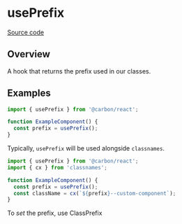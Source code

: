 
<Meta title="Hooks/usePrefix" component={usePrefix} />

# usePrefix

[Source code](https://github.com/carbon-design-system/carbon/blob/main/packages/react/src/internal/usePrefix.ts)

## Overview

A hook that returns the prefix used in our classes.

## Examples

```js
import { usePrefix } from '@carbon/react';

function ExampleComponent() {
  const prefix = usePrefix();
}
```

Typically, `usePrefix` will be used alongside `classnames`.

```js
import { usePrefix } from '@carbon/react';
import { cx } from 'classnames';

function ExampleComponent() {
  const prefix = usePrefix();
  const className = cx(`${prefix}--custom-component`);
}
```

To _set_ the prefix, use
<LinkTo title="Components/ClassPrefix" name="Overview">ClassPrefix</LinkTo>
